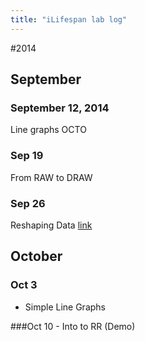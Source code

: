 ```yaml
---
title: "iLifespan lab log"
---
```



#2014

## September

### September 12, 2014

Line graphs OCTO

### Sep 19 

From RAW to DRAW

### Sep 26 
Reshaping Data
[link]()


## October

### Oct 3 
- Simple Line Graphs 

###Oct 10 -
Into to RR (Demo) 